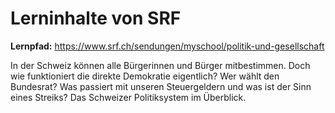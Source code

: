 
# Lerninhalte von SRF

**Lernpfad:** https://www.srf.ch/sendungen/myschool/politik-und-gesellschaft

In der Schweiz können alle Bürgerinnen und Bürger mitbestimmen. Doch wie funktioniert die direkte Demokratie
eigentlich? Wer wählt den Bundesrat? Was passiert mit unseren Steuergeldern und was ist der Sinn eines Streiks?
Das Schweizer Politiksystem im Überblick.
